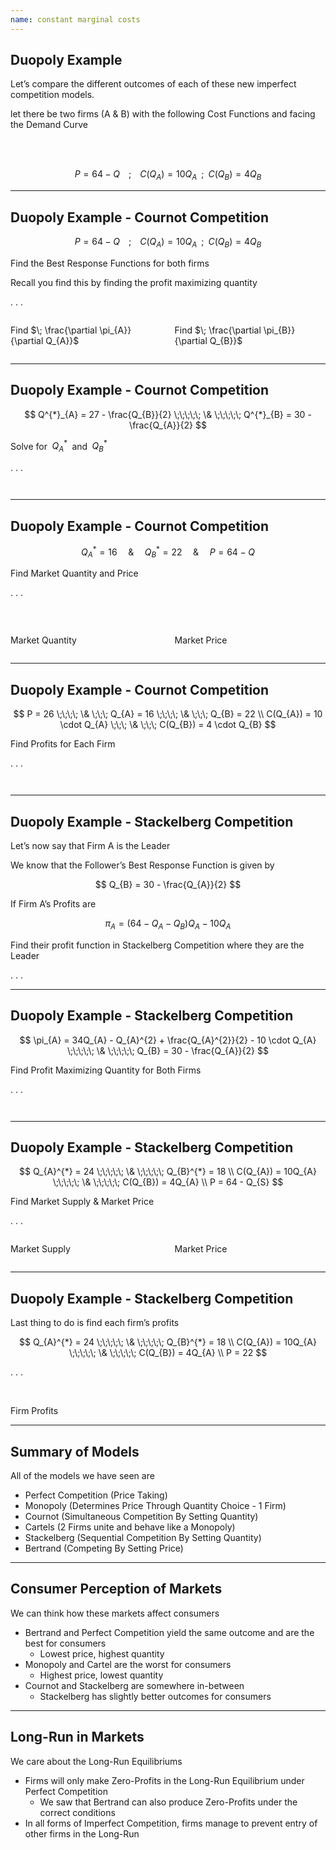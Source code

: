 ```yaml
---
name: constant marginal costs
---
```


## Duopoly Example

Let's compare the different outcomes of each of these new imperfect competition models.

let there be two firms (A & B) with the following [Cost Functions]{.hi} and facing the [Demand Curve]{.hi}

<br><br>

$$
    P = 64 - Q \;\;\;\; ; \;\;\;\; C(Q_{A}) = 10Q_{A} \;\; ; \;\; C(Q_{B}) = 4Q_{B}
$$

---

## Duopoly Example - Cournot Competition

::: {.incremental .small}
$$
    P = 64 - Q \;\;\;\; ; \;\;\;\; C(Q_{A}) = 10Q_{A} \;\; ; \;\; C(Q_{B}) = 4Q_{B}
$$
::: 

[Find the Best Response Functions for both firms]{.hi .note .align-center .small}

[Recall you find this by finding the profit maximizing quantity]{.hi .note .align-center .small}

. . .

:::: {.columns}

::: {.column width="50%" .tiny}
\begin{align*}
    \pi_{A} &= P \cdot Q_{A} - C(Q_{A}) \\
    \pi_{A} &= (64 - Q_{A} - Q_{B}) Q_{A} - 10Q_{A} 
\end{align*}

[Find $\; \frac{\partial \pi_{A}}{\partial Q_{A}}$]{.align-center}
\begin{align*}
    \frac{\partial \pi_{A}}{\partial Q_{A}} &= 0 \\
    64 - 2Q_{A} - Q_{B} - 10 &= 0 \\ 
    2Q_{A} &= 54 - Q_{B} \\
    Q^{*}_{A} &= 27 - \frac{Q_{B}}{2}
\end{align*}
:::

::: {.column width="50%" .tiny}
\begin{align*}
    \pi_{B} &= P \cdot Q_{B} - C(Q_{B}) \\
    \pi_{B} &= (64 - Q_{A} - Q_{B}) Q_{B} - 4Q_{B} 
\end{align*}

[Find $\; \frac{\partial \pi_{B}}{\partial Q_{B}}$]{.align-center}
\begin{align*}
    \frac{\partial \pi_{B}}{\partial Q_{B}} &= 0 \\
    64 - Q_{A} - 2Q_{B} - 4 &= 0 \\ 
    2Q_{B} &= 60 - Q_{A} \\
    Q^{*}_{B} &= 30 - \frac{Q_{A}}{2}
\end{align*}
:::

::::

---

## Duopoly Example - Cournot Competition {.smaller}

$$
    Q^{*}_{A} = 27 - \frac{Q_{B}}{2} \;\;\;\;\; \& \;\;\;\;\; Q^{*}_{B} = 30 - \frac{Q_{A}}{2}
$$

[Solve for $\; Q_{A}^{*} \;$ and $\; Q_{B}^{*}$]{.hi .align-center .small}

. . .

:::: {.columns}

::: {.column width="50%" .tiny}
\begin{align*}
    Q_{A} &= 27 - \frac{\color{red}{Q_{B}}}{2} \\
    Q_{A} &= 27 - \left(\frac{\color{red}{30 - \frac{Q_{A}}{2}}}{2} \right) \\
    2Q_{A} &= 54 - 30 + \frac{Q_{A}}{2} \\
    \frac{3}{2}Q_{A} &= 24 \\
    Q_{A}^{*} &= 16
\end{align*}
:::

::: {.column width="50%" .tiny}
\begin{align*}
    Q^{*}_{B} &= 30 - \frac{\color{red}{Q_{A}}}{2} \\
    Q^{*}_{B} &= 30 - \frac{\color{red}{16}}{2} \\ 
    Q^{*}_{B} &= 30 - 8 \\
    Q^{*}_{B} &= 22
\end{align*}
:::

::::

---

## Duopoly Example - Cournot Competition

$$
    Q_{A}^{*} = 16 \;\;\;\;\; \& \;\;\;\;\; Q^{*}_{B} = 22 \;\;\;\;\; \& \;\;\;\;\; P = 64 - Q
$$

[Find Market Quantity and Price]{.hi .note .align-center}

. . .

<br> 

:::: {.columns}

::: {.column width="50%"}
[Market Quantity]{.hi .align-center}

\begin{align*}
    Q_{S} &= Q_{A} + Q_{B} \\
    Q_{S} &= 16 + 22 \\
    Q_{S} &= 38
\end{align*}
:::

::: {.column width="50%"}
[Market Price]{.hi .align-center}

\begin{align*}
    P &= 64 - Q_{S} \\
    P &= 64 - 38 \\
    P &= 26
\end{align*}
:::

::::

---

## Duopoly Example - Cournot Competition

$$
    P = 26 \;\;\;\; \& \;\;\; Q_{A} = 16 \;\;\;\; \& \;\;\; Q_{B} = 22 \\
     C(Q_{A}) = 10 \cdot Q_{A}  \;\;\; \&  \;\;\; C(Q_{B}) = 4 \cdot Q_{B} 
$$

[Find Profits for Each Firm]{.hi .align-center .note}

. . .

:::: {.columns}

::: {.column width="50%"}
\begin{align*}
    \pi_{A} &= P \cdot Q_{A} - C(Q_{A}) \\
    \pi_{A} &= 26 \cdot 16 - 10 \cdot 16 \\
    \pi_{A} &= 256
\end{align*}
:::

::: {.column width="50%"}
\begin{align*}
    \pi_{B} &= P \cdot Q_{B} - C(Q_{B}) \\
    \pi_{B} &= 26 \cdot 22 - 4 \cdot 22 \\
    \pi_{B} &= 484
\end{align*}
:::

::::

---

## Duopoly Example - Stackelberg Competition {.smaller}

Let's now say that [Firm A]{.hi-red} is the [Leader]{.hi-red}

We know that the [Follower's]{.hi-teal} [Best Response Function]{.hi-orange} is given by 

$$
    Q_{B} = 30 - \frac{Q_{A}}{2}
$$

If [Firm A's Profits]{.hi-red} are

$$
    \pi_{A} = (64 - Q_{A} - Q_{B})Q_{A} - 10Q_{A}
$$

[Find their profit function in Stackelberg Competition where they are the Leader]{.hi .align-center .note}

. . .

\begin{align*}
    \pi_{A} &= (64 - Q_{A} - \color{red}{Q_{B}})Q_{A} - 10Q_{A} \\
    \pi_{A} &= (64 - Q_{A} - \color{red}{(30 - \frac{Q_{A}}{2})})Q_{A} - 10Q_{A} \\
    \pi_{A} &= (34 - Q_{A} + \frac{Q_{A}}{2})Q_{A} - 10 \cdot Q_{A} \\
    \pi_{A} &= 34Q_{A} - Q_{A}^{2} + \frac{Q_{A}^{2}}{2} - 10 \cdot Q_{A}
\end{align*}

---

## Duopoly Example - Stackelberg Competition

$$
    \pi_{A} = 34Q_{A} - Q_{A}^{2} + \frac{Q_{A}^{2}}{2} - 10 \cdot Q_{A} \;\;\;\;\; \& \;\;\;\;\; Q_{B} = 30 - \frac{Q_{A}}{2}
$$

[Find Profit Maximizing Quantity for Both Firms]{.hi .align-center .note}

. . .

:::: {.columns}

::: {.column width="50%"}

\begin{align*}
    \frac{\partial \pi_{A}}{\partial Q_{A}} &= 0 \\
    34 - 2Q_{A} + Q_{A} - 10 &= 0 \\
    Q_{A}^{*} &= 24
\end{align*}
:::

::: {.column width="50%"}

::: {.fragment}
\begin{align*}
    Q_{B}^{*} &= 30 - \frac{\color{red}{Q_{A}}}{2} \\
    Q_{B}^{*} &= 30 - \frac{\color{red}{24}}{2} \\
    Q_{B}^{*} &= 30 - 12 \\
    Q_{B}^{*} &= 18
\end{align*}  
:::

:::

::::

---

## Duopoly Example - Stackelberg Competition

$$
    Q_{A}^{*} = 24 \;\;\;\;\; \& \;\;\;\;\; Q_{B}^{*} = 18 \\
    C(Q_{A}) = 10Q_{A} \;\;\;\;\; \& \;\;\;\;\; C(Q_{B}) = 4Q_{A} \\
    P = 64 - Q_{S}
$$

[Find Market Supply & Market Price]{.hi .align-center .note}

. . .

:::: {.columns}

::: {.column width="50%"}
[Market Supply]{.hi .align-center}

\begin{align*}
    Q_{S} &= Q_{A} + Q_{B} \\
    Q_{S} &= 24 + 18 \\
    Q_{S} &= 42 
\end{align*}
:::

::: {.column width="50%"}
[Market Price]{.hi .align-center}

::: {.fragment}
\begin{align*}
    P &= 64 - Q_{S} \\
    P &= 64 - 42 \\
    P &= 22
\end{align*}
:::

:::

::::

---

## Duopoly Example - Stackelberg Competition

Last thing to do is find each firm's profits

$$
    Q_{A}^{*} = 24 \;\;\;\;\; \& \;\;\;\;\; Q_{B}^{*} = 18 \\
    C(Q_{A}) = 10Q_{A} \;\;\;\;\; \& \;\;\;\;\; C(Q_{B}) = 4Q_{A} \\
    P = 22
$$

. . .

<br>

[Firm Profits]{.hi .align-center}

\begin{align*}
    \pi_{A} &= 22 \cdot 24 - 10 \cdot 24 = 288 \\
    \pi_{B} &= 22 \cdot 18 - 4 \cdot 18 = 324
\end{align*}

---

## Summary of Models

All of the models we have seen are

::: {.incremental}
- Perfect Competition (Price Taking)
- Monopoly (Determines Price Through Quantity Choice - 1 Firm)
- Cournot (Simultaneous Competition By Setting Quantity)
- Cartels (2 Firms unite and behave like a Monopoly)
- Stackelberg (Sequential Competition By Setting Quantity)
- Bertrand (Competing By Setting Price)
:::

---

## Consumer Perception of Markets

We can think how these markets affect consumers

::: {.incremental}
- Bertrand and Perfect Competition yield the same outcome and are the [best for consumers]{.hi-green}
    - Lowest price, highest quantity
- Monopoly and Cartel are the [worst for consumers]{.hi-red} 
    - Highest price, lowest quantity
- Cournot and Stackelberg are somewhere in-between
    - Stackelberg has slightly better outcomes for consumers 
:::

---

## Long-Run in Markets

We care about the [Long-Run Equilibriums]{.hi}

::: {.incremental}
- Firms will only make [Zero-Profits]{.hi} in the [Long-Run Equilibrium]{.hi} under [Perfect Competition]{.hi-green}
    - We saw that [Bertrand]{.hi} can also produce Zero-Profits under the correct conditions
- In all forms of [Imperfect Competition]{.hi}, firms manage to prevent entry of other firms in the [Long-Run]{.hi} 
:::
